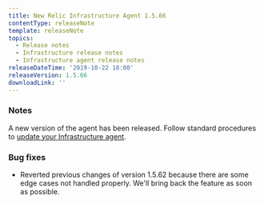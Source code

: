 ```yaml
---
title: New Relic Infrastructure Agent 1.5.66
contentType: releaseNote
template: releaseNote
topics:
  - Release notes
  - Infrastructure release notes
  - Infrastructure agent release notes
releaseDateTime: '2019-10-22 18:00'
releaseVersion: 1.5.66
downloadLink: ''
---
```


### Notes

A new version of the agent has been released. Follow standard procedures to [update your Infrastructure agent](/docs/infrastructure/new-relic-infrastructure/installation/update-infrastructure-agent).

### Bug fixes

* Reverted previous changes of version 1.5.62 because there are some edge cases not handled properly. We'll bring back the feature as soon as possible.
